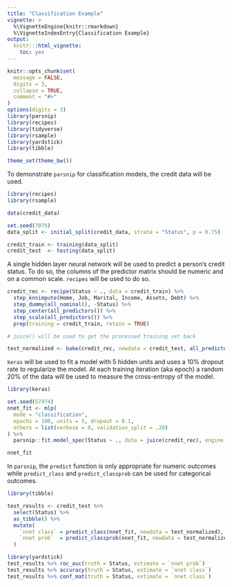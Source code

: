 ```yaml
---
title: "Classification Example"
vignette: >
  %\VignetteEngine{knitr::rmarkdown}
  %\VignetteIndexEntry{Classification Example}
output:
  knitr:::html_vignette:
    toc: yes
---
```

  
```r
knitr::opts_chunk$set(
  message = FALSE,
  digits = 3,
  collapse = TRUE,
  comment = "#>"
)
options(digits = 3)
library(parsnip)
library(recipes)
library(tidyverse)
library(rsample)
library(yardstick)
library(tibble)

theme_set(theme_bw())
```

To demonstrate `parsnip` for classification models, the credit data will be used. 

```r
library(recipes)
library(rsample)

data(credit_data)

set.seed(7075)
data_split <- initial_split(credit_data, strata = "Status", p = 0.75)

credit_train <- training(data_split)
credit_test  <- testing(data_split)
```

A single hidden layer neural network will be used to predict a person's credit status. To do so, the columns of the predictor matrix should be numeric and on a common scale. `recipes` will be used to do so.  

```r
credit_rec <- recipe(Status ~ ., data = credit_train) %>%
  step_knnimpute(Home, Job, Marital, Income, Assets, Debt) %>%
  step_dummy(all_nominal(), -Status) %>%
  step_center(all_predictors()) %>%
  step_scale(all_predictors()) %>%
  prep(training = credit_train, retain = TRUE)

# juice() will be used to get the processed training set back

test_normalized <- bake(credit_rec, newdata = credit_test, all_predictors())
```

`keras` will be used to fit a model with 5 hidden units and uses a 10% dropout rate to regularize the model. At each training iteration (aka epoch) a random 20% of the data will be used to measure the cross-entropy of the model. 

```r
library(keras)

set.seed(57974)
nnet_fit <- mlp(
  mode = "classification", 
  epochs = 100, units = 5, dropout = 0.1, 
  others = list(verbose = 0, validation_split = .20)
) %>%
  parsnip::fit.model_spec(Status ~ ., data = juice(credit_rec), engine = "keras")

nnet_fit
```

In `parsnip`, the `predict` function is only appropriate for numeric outcomes while `predict_class` and `predict_classprob` can be used for categorical outcomes.  


```r
library(tibble)

test_results <- credit_test %>%
  select(Status) %>%
  as_tibble() %>%
  mutate(
    `nnet class` = predict_class(nnet_fit, newdata = test_normalized),
    `nnet prob`  = predict_classprob(nnet_fit, newdata = test_normalized) %>% pull(good)
  )

library(yardstick)
test_results %>% roc_auc(truth = Status, estimate = `nnet prob`)
test_results %>% accuracy(truth = Status, estimate = `nnet class`)
test_results %>% conf_mat(truth = Status, estimate = `nnet class`)
```